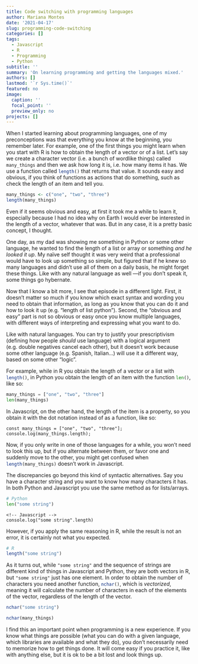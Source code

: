 ```yaml
---
title: Code switching with programming languages
author: Mariana Montes
date: '2021-04-17'
slug: programming-code-switching
categories: []
tags:
  - Javascript
  - R
  - Programming
  - Python
subtitle: ''
summary: 'On learning programming and getting the languages mixed.'
authors: []
lastmod: '`r Sys.time()`'
featured: no
image:
  caption: ''
  focal_point: ''
  preview_only: no
projects: []
---
```


When I started learning about programming languages, one of my preconceptions was that everything you know at the beginning, you remember later.
For example, one of the first things you might learn when you start with R is how to obtain the length of a vector or of a list. Let's say we create a character vector (i.e. a bunch of wordlike things) called `many_things`{.r} and then we ask how long it is, i.e. how many items it has. We use a function called `length()`{.r} that returns that value. It sounds easy and obvious, if you think of functions as actions that do something, such as check the length of an item and tell you.

```r
many_things <- c("one", "two", "three")
length(many_things)
```

Even if it seems obvious and easy, at first it took me a while to learn it, especially because I had no idea why on Earth I would ever be interested in the length of a vector, whatever that was. But in any case, it is a pretty basic concept, I thought.

One day, as my dad was showing me something in Python or some other language, he wanted to find the length of a list or array or something *and he looked it up*. My naïve self thought it was very weird that a professional would have to look up something so simple, but figured that if he knew so many languages and didn't use all of them on a daily basis, he might forget these things. Like with any natural language as well ---if you don't speak it, some things go hybernate.

Now that I know a bit more, I see that episode in a different light. First, it doesn't matter so much if you know which exact syntax and wording you need to obtain that information, as long as you know that you can do it and how to look it up (e.g. "length of list python"). Second, the "obvious and easy" part is not so obvious or easy once you know multiple languages, with different ways of interpreting and expressing what you want to do.

Like with natural languages. You can try to justify your prescriptivism (defining how people *should* use language) with a logical argument (e.g. double negatives cancel each other), but it doesn't work because some other language (e.g. Spanish, Italian...) will use it a different way, based on some other "logic".

For example, while in R you obtain the length of a vector or a list with `length()`{.r}, in Python you obtain the length of an item with the function `len()`{.python}, like so:

```python
many_things = ["one", "two", "three"]
len(many_things)
```

In Javascript, on the other hand, the length of the item is a property, so you obtain it with the dot notation instead of as a function, like so:

```node
const many_things = ["one", "two", "three"];
console.log(many_things.length);
```

Now, if you only write in one of those languages for a while, you won't need to look this up, but if you alternate between them, or favor one and suddenly move to the other, you might get confused when `length(many_things)`{.js} doesn't work in Javascript.

The discrepancies go beyond this kind of syntactic alternatives. Say you have a character string and you want to know how many characters it has. In both Python and Javascript you use the same method as for lists/arrays.

```python
# Python
len("some string")
```

```node
<!-- Javascript -->
console.log("some string".length)
```

However, if you apply the same reasoning in R, while the result is not an error, it is certainly not what you expected.

```r
# R
length("some string")
```

As it turns out, while `"some string"` and the sequence of strings are different kind of things in Javascript and Python, they are both vectors in R, but `"some string"` just has one element. In order to obtain the number of characters you need another function, `nchar()`{.r}, which is *vectorized*, meaning it will calculate the number of characters in each of the elements of the vector, regardless of the length of the vector.

```r
nchar("some string")
```

```r
nchar(many_things)
```

I find this an important point when programming is a new experience. If you know what things are possible (what you can do with a given language, which libraries are available and what they do), you don't necessarily need to memorize how to get things done. It will come easy if you practice it, like with anything else, but it is ok to be a bit lost and look things up.
<!-- [Stack Overflow post](https://stackoverflow.com/questions/58577684/show-javascript-results-in-r-markdown-knitr-ouput) -->

